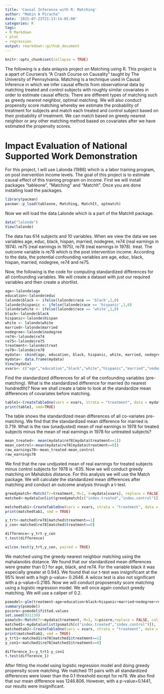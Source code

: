 ```yaml
---
title: 'Causal Inference with R: Matching'
author: "Mobin A Piracha"
date: '2015-07-23T21:13:14-05:00'
categories: R
tags:
- R Markdown
- plot
- regression
output: rmarkdown::github_document
---
```


```r
knitr::opts_chunk$set(collapse = TRUE)
```


The following is a data anlaysis project on Matching using R. This project is a apart of Coursera's "A Crash Course on Causality" taught by The University of Pennsylvania. Matching is a technique used in Causal Inference in which we infer causal effects from observational data by matching treated and control subjects with roughly similar covariates in order to estimate causal effects. There are different types of matching such as greedy nearest neighbor, optimal matching. We will also conduct propensity score matching whereby we estimate the probability of treatment for subjects and match each treated and control subject based on their probability of treatment. We can match based on greedy nearest neighbor or any other matching method based on covariates after we have estimated the propensity scores. 

# Impact Evaluation of National Supported Work Demonstration

For this project, I will use Lalonda (1986) which is a labor training program, on post inervention income levels. The goal of this project is to estimate causal effect of this training program on income. First we will install packages "tableone", "Matching" and "MatchIt". Once you are done installing load the packages. 

```r
library(pacman)
pacman::p_load(tableone, Matching, MatchIt, optmatch) 
```

Now we will load the data Lalonde which is a part of the MatchIt package.

```r
data("lalonde")
View(lalonde)
```

The data has 614 subjects and 10 variables. When we view the data we see variables age, educ, black, hispan, married, nodegree, re74 (real earnings in 1974). re75 (real earnings in 1975), re78 (real earnings in 1978). treat. The outcome variable is re78 which is the post intervention income. According to the data, the potential confounding variables are age, educ, black, hispan, married, nodegree, re74 and re75.

Now, the following is the code for computing standardized differences for all confounding variables. 
We will create a dataset with just our required variables and then create a shortlist. 

```r
age<-lalonde$age
education<-lalonde$educ
lalonde$black <- ifelse(lalonde$race == 'black',1,0)
lalonde$hispanic <- ifelse(lalonde$race == 'hispanic',1,0)
lalonde$white <- ifelse(lalonde$race == 'white',1,0)
black<-lalonde$black
hispanic<-lalonde$hispan
white <- lalonde$white
married<-lalonde$married
nodegree<-lalonde$nodegree
re74<-lalonde$re74
re75<-lalonde$re75
treatment<-lalonde$treat
re78<-lalonde$re78
mydata<- cbind(age, education, black, hispanic, white, married, nodegree, re74, re75, treatment, re78)
mydata<- data.frame(mydata)
View(mydata)
xvars<- c("age","education","black","white","hispanic","married","nodegree","re74", "re75")
```

Find the standardized differences for all of the confounding variables (pre-matching). What is the standardized difference for married (to nearest hundredth)?
Now we shall create a table to look at the standardize mean differences of covariates before matching. 

```r
table1<-CreateTableOne(vars = xvars, strata = "treatment", data = mydata, test = FALSE)
print(table1, smd=TRUE)
```

The table shows the standardized mean differences of all co-variates pre-matching. We find that the standardized mean difference for married is 0.719. 
What is the raw (unadjusted) mean of real earnings in 1978 for treated subjects minus the mean of real earnings in 1978 for untreated subjects?

```r
mean_treated<- mean(mydata$re78[mydata$treatment==1])
mean_control<-mean(mydata$re78[mydata$treatment==0])
raw_earnings78<-mean_treated-mean_control
raw_earnings78
```

We find that the raw undjusted mean of real earnings for treated subjects minus control subjects for 1978 is -635.
Now we will conduct greedy matching on Mahalobis distance. For this analysis we will use the Match package. We will calculate the standardized mean differences after matching and conduct an outcome analysis through a t-test.

```r
greedymatch<-Match(Tr=treatment, M=1, X=mydata[xvars], replace = FALSE)
matched<-mydata[unlist(greedymatch[c("index.treated","index.control")]), ]

matchedtab1<-CreateTableOne(vars = xvars, strata = "treatment", data = matched, test = FALSE)
print(matchedtab1, smd = TRUE)

y_trt<-matched$re78[matched$treatment==1]
y_con<-matched$re78[matched$treatment==0]

difference<-y_trt-y_con
t.test(difference)

wilcox.test(y_trt,y_con, paired = TRUE)
```

We matched using the greedy nearest neighbor matching using the mahalanobis distance. We found that our standardized mean differences were greater than 0,1 for age, black, and re74. For the variable black it was especially greater at 0.943. We found that our t-test was insignificant at the 95% level with a high p-value= 0.2646. A wilcox test is also not significant with a p-value=0.2185. 
Now we will conduct proposensity score matching using a logistic regression model. We will once again conduct greedy matching. We will use a caliper of 0.2. 

```r
psmodel<-glm(treatment~age+education+black+hispanic+married+nodegree+re74+re75, data = mydata, family = binomial())
summary(psmodel)
pscore<-psmodel$fitted.values
set.seed(931139)
psmatch<-Match(Tr=mydata$treatment, M=1, X=pscore,replace = FALSE, caliper = 0.1)
matched1<-mydata[unlist(psmatch[c("index.treated","index.control")]), ]
matchedtab2<-CreateTableOne(vars = xvars, strata = "treatment", data = matched1, test = FALSE)
print(matchedtab2, smd = TRUE)
y_trt1<-matched1$re78[matched1$treatment==1]
y_con1<-matched1$re78[matched1$treatment==0]

difference_1<-y_trt1-y_con1
t.test(difference_1)

```

After fitting the model using logistic regression model and doing greedy propensity score matching. We matched 111 pairs with all standardized differences were lower than the 0.1 threshold except for re78. We also find that our mean difference was 1246.806. However, with a p-value=0.1441, our results were insignificant. 
